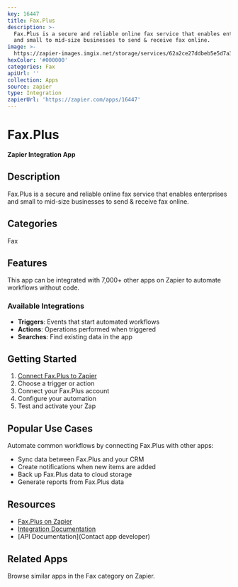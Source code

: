 ```yaml
---
key: 16447
title: Fax.Plus
description: >-
  Fax.Plus is a secure and reliable online fax service that enables enterprises
  and small to mid-size businesses to send & receive fax online.
image: >-
  https://zapier-images.imgix.net/storage/services/62a2ce27ddbeb5e5d7a3811c3721717e.png?auto=format%2Ccompress&ixlib=python-3.0.0&q=50
hexColor: '#000000'
categories: Fax
apiUrl: ''
collection: Apps
source: zapier
type: Integration
zapierUrl: 'https://zapier.com/apps/16447'
---
```

# Fax.Plus

**Zapier Integration App**

## Description

Fax.Plus is a secure and reliable online fax service that enables enterprises and small to mid-size businesses to send & receive fax online.

## Categories

Fax

## Features

This app can be integrated with 7,000+ other apps on Zapier to automate workflows without code.

### Available Integrations

- **Triggers**: Events that start automated workflows
- **Actions**: Operations performed when triggered
- **Searches**: Find existing data in the app

## Getting Started

1. [Connect Fax.Plus to Zapier](https://zapier.com/apps/16447)
2. Choose a trigger or action
3. Connect your Fax.Plus account
4. Configure your automation
5. Test and activate your Zap

## Popular Use Cases

Automate common workflows by connecting Fax.Plus with other apps:

- Sync data between Fax.Plus and your CRM
- Create notifications when new items are added
- Back up Fax.Plus data to cloud storage
- Generate reports from Fax.Plus data

## Resources

- [Fax.Plus on Zapier](https://zapier.com/apps/16447)
- [Integration Documentation](https://zapier.com/apps/16447/integrations)
- [API Documentation](Contact app developer)

## Related Apps

Browse similar apps in the Fax category on Zapier.

